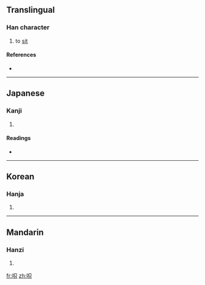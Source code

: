 ==Translingual==

===Han character===
{{Han char|rn=30|rad=口|as=05|sn=8|four=|canj=口口金 (RRC)}}

# to [[sit]]

====References====
* {{Han ref|kx=0182.070|dkj=03450|dj=0401.090|hdz=10601.020|uh=546E|ud=21614}}

----

==Japanese==

===Kanji===
{{ja-kanji|grade=|rs=口05}}

# {{defn|Japanese|sort=口05}}

====Readings====
* {{ja-readings|on=[[き]] (ki)|kun=[[こしかける]] (koshikakeru)}}

----

==Korean==

===Hanja===
{{ko-hanja|hangeul=기|rv=gi|mr=ki}}

# {{defn|Korean|sort=口05}}

----

==Mandarin==

===Hanzi===
{{cmn-hanzi|pin=[[qì]] ([[qi4]])|wg=ch'i<sup>4</sup>}}

# {{defn|Mandarin|sort=口05}}

[[fr:呮]]
[[zh:呮]]
